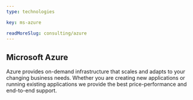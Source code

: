 ```yaml
---
type: technologies

key: ms-azure

readMoreSlug: consulting/azure
---
```


## Microsoft Azure

Azure provides on-demand infrastructure that scales and adapts to your changing business needs. Whether you are creating new applications or running existing applications we provide the best price-performance and end-to-end support.
